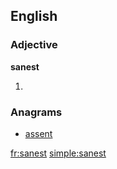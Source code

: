 ==English==

===Adjective===
'''sanest'''
# {{superlative of|sane}}

===Anagrams===
* [[assent#English|assent]]

[[fr:sanest]]
[[simple:sanest]]